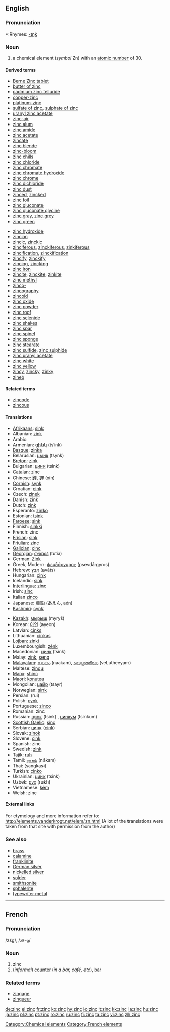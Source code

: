 ==English==
{{elements|Zn|copper|Cu|gallium|Ga}}

===Pronunciation===
*:Rhymes: [[Rhymes:English:-ɪŋk|-ɪŋk]]

=== Noun ===
{{en-noun|-}}
{{wikipedia}}

# a chemical element (''symbol'' Zn) with an [[atomic number]] of 30.

====Derived terms====
{{top2}}
*[[w:Berne Zinc tablet|Berne Zinc tablet]]
*[[butter of zinc]]
*[[cadmium zinc telluride]]
*[[copper-zinc]]
*[[platinum-zinc]]
*[[sulfate of zinc]], [[sulphate of zinc]]
*[[uranyl zinc acetate]]
*[[zinc-air]]
*[[zinc alum]]
*[[zinc amide]]
*[[zinc acetate]]
*[[zincate]]
*[[zinc blende]]
*[[zinc-bloom]]
*[[zinc chills]]
*[[zinc chloride]]
*[[zinc chromate]]
*[[zinc chromate hydroxide]]
*[[zinc chrome]]
*[[zinc dichloride]]
*[[zinc dust]]
*[[zinced]], [[zincked]]
*[[zinc foil]]
*[[zinc gluconate]]
*[[zinc gluconate glycine]]
*[[zinc gray]], [[zinc grey]]
*[[zinc green]]
{{mid2}}
*[[zinc hydroxide]]
*[[zincian]]
*[[zincic]], [[zinckic]]
*[[zinciferous]], [[zinckiferous]], [[zinkiferous]]
*[[zincification]], [[zinckification]]
*[[zincify]], [[zinckify]]
*[[zincing]], [[zincking]]
*[[zinc iron]]
*[[zincite]], [[zinckite]], [[zinkite]]
*[[zinc methyl]]
*[[zinco-]]
*[[zincography]]
*[[zincoid]]
*[[zinc oxide]]
*[[zinc powder]]
*[[zinc roof]]
*[[zinc selenide]]
*[[zinc shakes]]
*[[zinc spar]]
*[[zinc spinel]]
*[[zinc sponge]]
*[[zinc stearate]]
*[[zinc sulfide]], [[zinc sulphide]]
*[[zinc uranyl acetate]]
*[[zinc white]]
*[[zinc yellow]]
*[[zincy]], [[zincky]], [[zinky]]
*[[zineb]]
{{bottom}}

====Related terms====
*[[zincode]]
*[[zincous]]

==== Translations ====
{{top}}
*[[Afrikaans]]: [[sink#Afrikaans|sink]]
*Albanian: [[zink]]
*Arabic: {{ARchar|[[خارصين]]}} {{Unicode|(kharaʂí:n)}} {{m}}
*Armenian: [[ցինկ]] (ts‘ink)
*[[Basque]]: [[zinka]]
*Belarusian: [[цынк]] (tsynk) {{m}}
*[[Breton]]: [[zink]] {{m}}
*Bulgarian: [[цинк]] (tsink) {{m}}
*[[Catalan]]: zinc
*Chinese: [[鋅]], [[锌]] (xīn)
*[[Cornish]]: [[synk]]
*Croatian: [[cink]]
*Czech: [[zinek]]
*Danish: [[zink]]
*Dutch: [[zink]] {{n}}
*Esperanto: [[zinko]]
*Estonian: [[tsink]]
*[[Faroese]]: [[sink#Faroese|sink]]
*Finnish: [[sinkki]]
*French: zinc {{m}}
*[[Frisian]]: [[sink#Frisian|sink]] {{n}}
*[[Friulian]]: zinc
*[[Galician]]: [[cinc]]
*[[Georgian]]: [[თუთია]] (tutia)
*German: [[Zink]] {{n}}
*Greek, Modern: [[ψευδάργυρος]] (psevdárgyros) {{m}}
*Hebrew: [[אבץ]] (aváts)
*Hungarian: [[cink]]
*Icelandic: [[sink#Icelandic|sink]]
*[[Interlingua]]: zinc
*Irish: [[sinc]]
*Italian [[zinco]] {{m}}
*Japanese: [[亜鉛]] (あえん, aén)
*[[Kashmiri]]: [[cynk]]
{{mid}}
*[[Kazakh]]: [[мырыш]] (myryš)
*Korean: [[아연]] (ayeon)
*Latvian: [[cinks]]
*Lithuanian: [[cinkas]]
*[[Lojban]]: [[zinki]]
*Luxembourgish: [[zénk]]
*Macedonian: [[цинк]] (tsink) {{m}}
*Malay: [[zink]], [[seng]]
*[[Malayalam]]: [[നാകം]] (naakam), [[വെളുത്തീയം]] (veLutheeyam)
*Maltese: [[żingu]] {{g|Maltese}}
*[[Manx]]: [[shinc]] {{g|Manx}}
*[[Maori]]: [[konutea]]
*Mongolian: [[цайр]] (tsayr)
*Norwegian: [[sink#Norwegian|sink]]
*Persian: {{FAchar|[[روی]]}} (rui)
*Polish: [[cynk]] {{m}}
*Portuguese: [[zinco]] {{m}}
*Romanian: zinc {{n}}
*Russian: [[цинк]] (tsink) {{m}}, [[цинкум]] (tsínkum) {{m}}
*[[Scottish Gaelic]]: [[sinc]]
*Serbian: [[цинк]] ([[cink]]) {{m}}
*Slovak: [[zinok]]
*Slovene: [[cink]]
*Spanish: zinc {{m}}
*Swedish: [[zink]]
*Tajik: [[ruh]]
*Tamil: [[நாகம்]] (nākam)
*Thai: {{THchar|[[สังกะสี]]}} (sangkasī)
*Turkish: [[çinko]]
*Ukrainian: [[цинк]] (tsink) {{m}}
*Uzbek: [[рух]] (rukh)
*Vietnamese: [[kẽm]]
*Welsh: zinc
{{bottom}}

====External links====
For etymology and more information refer to:
http://elements.vanderkrogt.net/elem/zn.html
(A lot of the translations were taken from that site with permission from the author)

===See also===
*[[brass]]
*[[calamine]]
*[[franklinite]]
*[[German silver]]
*[[nickelled silver]]
*[[solder]]
*[[smithsonite]]
*[[sphalerite]]
*[[typewriter metal]]


----

==French==
===Pronunciation===
/zɛ̃ɡ/, /<tt>zE~g</tt>/

===Noun===
{{fr-noun-reg|m}}

#zinc
#(''informal'') [[counter]] (''in a bar, café, etc''), [[bar]]

===Related terms===
*[[zingage]]
*[[zingueur]]

[[Category:Chemical elements]]
[[Category:French elements]]

[[de:zinc]]
[[el:zinc]]
[[fr:zinc]]
[[ko:zinc]]
[[hy:zinc]]
[[io:zinc]]
[[it:zinc]]
[[kk:zinc]]
[[la:zinc]]
[[hu:zinc]]
[[ja:zinc]]
[[pl:zinc]]
[[pt:zinc]]
[[ro:zinc]]
[[ru:zinc]]
[[fi:zinc]]
[[ta:zinc]]
[[vi:zinc]]
[[zh:zinc]]